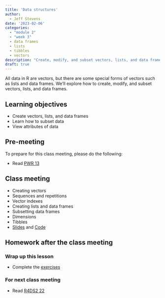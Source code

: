 ```yaml
---
title: 'Data structures'
author:
  - Jeff Stevens
date: '2023-02-06'
categories: 
  - "module 2"
  - "week 3"
  - data frames
  - lists
  - tibbles
  - vectors
description: "Create, modify, and subset vectors, lists, and data frames"
draft: true
---
```


All data in R are vectors, but there are some special forms of vectors such as lists and data frames. We'll explore how to create, modify, and subset vectors, lists, and data frames.

## Learning objectives

* Create vectors, lists, and data frames
* Learn how to subset data
* View attributes of data

## Pre-meeting

To prepare for this class meeting, please do the following:

* Read [PWR 13](https://swcarpentry.github.io/r-novice-inflammation/13-supp-data-structures/){target='_blank'}

## Class meeting

* Creating vectors
* Sequences and repetitions
* Vector indexes
* Creating lists and data frames
* Subsetting data frames
* Dimensions
* Tibbles
* [Slides](../../slides/07_datastructures.qmd){target="_blank"} and [Code](../../code/07_datastructures.html){target="_blank"}

## Homework after the class meeting
### Wrap up this lesson

* Complete the [exercises](https://jeffreyrstevens.shinyapps.io/dpavir2025_07_datastructures/){target='_blank'}

### For next class meeting

* Read [R4DS2 22](https://r4ds.hadley.nz/spreadsheets.html){target='_blank'}

